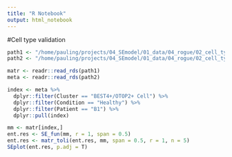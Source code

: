 ```yaml
---
title: "R Notebook"
output: html_notebook
---
```


#Cell type validation

```r
path1 <- "/home/pauling/projects/04_SEmodel/01_data/04_rogue/02_cell_type_validation/01_colon_epithelial/matr.rds.gz"
path2 <- "/home/pauling/projects/04_SEmodel/01_data/04_rogue/02_cell_type_validation/01_colon_epithelial/meta.rds.gz"

matr <- readr::read_rds(path1)
meta <- readr::read_rds(path2)
```

```r
index <- meta %>% 
  dplyr::filter(Cluster == "BEST4+/OTOP2+ Cell") %>% 
  dplyr::filter(Condition == "Healthy") %>%  
  dplyr::filter(Patient == "B1") %>%
  dplyr::pull(index)

mm <- matr[index,]
ent.res <- SE_fun(mm, r = 1, span = 0.5)
ent.res <- matr_toli(ent.res, mm, span = 0.5, r = 1, n = 5)
SEplot(ent.res, p.adj = T)
```

